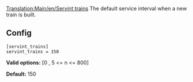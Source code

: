 [[Translation:Main/en/Servint trains]]
{{en/-}}
The default service interval when a new train is built.

== Config ==

<pre>
[servint_trains]
servint_trains = 150
</pre>

'''Valid options:''' [0 , 5 <= n <= 800]

'''Default:''' 150